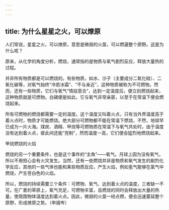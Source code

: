 ```yaml
---
---
---
```

title: 为什么星星之火，可以燎原
---




人们常说，星星之火，可以燎原，意思是微弱的火苗，可以燃遍整个原野。这是为什么呢？

原来，从化学的角度分析，燃烧，通常指的是物质与氧气剧烈反应，释放大量热的过程。

并非所有物质都是可以燃烧的。有些物质，如水、沙子（主要成分二氧化硅）、二氧化碳等，对氧气始终“冷若冰霜”、“不与亲近”，这种物质被称为不可燃物。然而，还有一些物质，它们与氧气“情投意合”，达到一定温度后，便立刻燃烧起来，这种物质就是可燃物。白磷便是如此，它与氧气非常亲密，以至于在常温下便会燃烧起来。



所有可燃物的燃烧都需要一定的温度。这个温度又叫着火点，只有当外界温度高于着火点时，物质才可能燃烧。绝大部分可燃物都不能在常温下燃烧，不然，地球早已成为一片火海。煤炭、酒精、甲烷等可燃物质在常温下与氧气共处时，由于温度没有达到着火点，彼此间还能“克制”，然而温度一高，它们便会猛烈地燃烧起来。

甲烷燃烧的火焰



燃烧的另一个重要条件，也是这个事件的“主角”——氧气。月球上因为没有氧气，所以不用担心会有火灾发生。当然，还有一些燃烧并非是物质和氧气发生的剧烈化学反应，其他的一些气体也能和某些物质反应，产生火焰，例如氢气能够在氯气中燃烧，产生苍白色的火焰。

所以，燃烧的持续需要三个条件：可燃物、氧气、达到着火点的温度，三者缺一不可。在广袤的草原上，氧气充足，可燃物丰富，且燃烧的同时会释放出大量的热量，使周围物体温度达到着火点。因此，微弱的火苗一经点燃，便会迅速蔓延整个原野，形成燎原之势。（申烟岑）